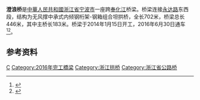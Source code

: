 {{Infobox Bridge
|bridge_name=澄浪桥
|image= Chenglang Bridge, Ningbo, 2016-10-15 03.jpg
|carries= [[永达路|永达路]]
|crosses= [[奉化江|奉化江]]
|locale= {{PRC}}[[浙江省|浙江省]][[宁波市|宁波市]][[海曙区|海曙区]]和[[鄞州区|鄞州区]]
|design= 中承式拱桥
|mainspan={{Convert|183|m}}
|length={{Convert|446|m}}
|begin=2014年1月15日
|open=2016年6月30日
|coordinates={{coord|29|51|18.00|N|121|32|39.14|E|display=inline,title}}
}}
'''澄浪桥'''是[[中華人民共和國|中華人民共和國]][[浙江省|浙江省]][[宁波市|宁波市]]一座跨[[奉化江|奉化江]]桥梁。桥梁连接[[永达路|永达路]]东西段，结构为无风撑中承式内倾钢桁架-钢箱组合坦拱桥，全长702米，桥梁总长446米，其中主桥长183米。桥梁于2014年1月15日开工，2016年6月30日通车<ref>{{cite web|url=http://news.cnnb.com.cn/system/2014/01/16/007963752.shtml|title=澄浪桥及接线工程开工建设 计划于明年年底完工|publisher=东南商报|date=2014-01-16|accessdate=2014-11-01|archive-url=https://web.archive.org/web/20141101205158/http://news.cnnb.com.cn/system/2014/01/16/007963752.shtml|archive-date=2014-11-01|dead-url=no}}</ref><ref>{{cite web|url=http://zjnews.zjol.com.cn/zjnews/nbnews/201606/t20160630_1691459.shtml|title=高颜值的澄浪桥今天通车 从江东去火车站最快4分钟|publisher=钱江晚报|date=2016-06-30|accessdate=2016-07-01|archive-url=https://web.archive.org/web/20160828093928/http://zjnews.zjol.com.cn/zjnews/nbnews/201606/t20160630_1691459.shtml|archive-date=2016-08-28|dead-url=no}}</ref>。

== 参考资料 ==
{{reflist}}

{{宁波桥梁}}
{{Crossings navbox
|structure= 跨河设施
|place= [[奉化江|奉化江]]
|bridge= 澄浪桥
|bridge signs= [[永达路|永达路]]
|upstream= [[长丰桥_(宁波)|长丰桥]]
|upstream signs= 鄞奉路
|downstream= [[甬台温铁路奉化江大桥|奉化江大桥]]
|downstream signs= [[甬台温铁路|甬台温铁路]]
}}

{{Bridge-stub}}

[[Category:宁波桥梁|C]]
[[Category:2016年完工橋梁|Category:2016年完工橋梁]]
[[Category:浙江拱桥|Category:浙江拱桥]]
[[Category:浙江省公路桥|Category:浙江省公路桥]]